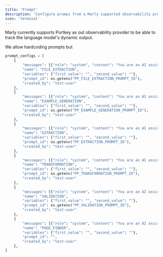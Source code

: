 ```yaml
---
title: 'Prompt'
description: 'Configure promps from a Marly supported observability provider'
icon: 'terminal'
---
```


Marly currently supports Portkey as out observability provider to be able to track the language model's dynamic output.

We allow hardcoding prompts but 




```python add_prompts.py
prompt_configs = [
    {
        "messages": [{"role": "system", "content": "You are an AI assistant specialized in extracting fund performance data."}],
        "name": "FILE_EXTRACTION",
        "variables": {"first_value": "", "second_value": ""},
        "prompt_id": os.getenv("PP_FILE_EXTRACTION_PROMPT_ID"),
        "created_by": "test-user"
    },
    {
        "messages": [{"role": "system", "content": "You are an AI assistant specialized in generating examples of fund performance data."}],
        "name": "EXAMPLE_GENERATION",
        "variables": {"first_value": "", "second_value": ""},
        "prompt_id": os.getenv("PP_EXAMPLE_GENERATION_PROMPT_ID"),
        "created_by": "test-user"
    },
    {
        "messages": [{"role": "system", "content": "You are an AI assistant specialized in extracting fund performance information."}],
        "name": "EXTRACTION",
        "variables": {"first_value": "", "second_value": ""},
        "prompt_id": os.getenv("PP_EXTRACTION_PROMPT_ID"),
        "created_by": "test-user"
    },
    {
        "messages": [{"role": "system", "content": "You are an AI assistant specialized in transforming fund performance data."}],
        "name": "TRANSFORMATION",
        "variables": {"first_value": "", "second_value": ""},
        "prompt_id": os.getenv("PP_TRANSFORMATION_PROMPT_ID"),
        "created_by": "test-user"
    },
    {
        "messages": [{"role": "system", "content": "You are an AI assistant specialized in validating fund performance data."}],
        "name": "VALIDATION",
        "variables": {"first_value": "", "second_value": ""},
        "prompt_id": os.getenv("PP_VALIDATION_PROMPT_ID"),
        "created_by": "test-user"
    },
    {
        "messages": [{"role": "system", "content": "You are an AI assistant specialized in looking at images."}],
        "name": "PAGE_FINDER",
        "variables": {"first_value": "", "second_value": ""},
        "prompt_id": "",
        "created_by": "test-user"
    },
]
```